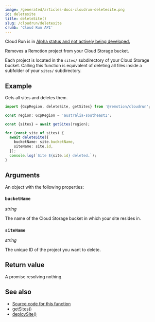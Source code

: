 ```yaml
---
image: /generated/articles-docs-cloudrun-deletesite.png
id: deletesite
title: deleteSite()
slug: /cloudrun/deletesite
crumb: 'Cloud Run API'
---
```


<ExperimentalBadge>
  <p>
    Cloud Run is in <a href="/docs/cloudrun/status">Alpha status and not actively being developed.</a>
  </p>
</ExperimentalBadge>

Removes a Remotion project from your Cloud Storage bucket.

Each project is located in the `sites/` subdirectory of your Cloud Storage bucket. Calling this function is equivalent of deleting all files inside a subfolder of your `sites/` subdirectory.

## Example

Gets all sites and deletes them.

```ts twoslash
import {GcpRegion, deleteSite, getSites} from '@remotion/cloudrun';

const region: GcpRegion = 'australia-southeast1';

const {sites} = await getSites(region);

for (const site of sites) {
  await deleteSite({
    bucketName: site.bucketName,
    siteName: site.id,
  });
  console.log(`Site ${site.id} deleted.`);
}
```

## Arguments

An object with the following properties:

### `bucketName`

_string_

The name of the Cloud Storage bucket in which your site resides in.

### `siteName`

_string_

The unique ID of the project you want to delete.

## Return value

A promise resolving nothing.

## See also

- [Source code for this function](https://github.com/remotion-dev/remotion/blob/main/packages/cloudrun/src/api/delete-site.ts)
- [getSites()](/docs/cloudrun/getsites)
- [deploySite()](/docs/cloudrun/deploysite)
